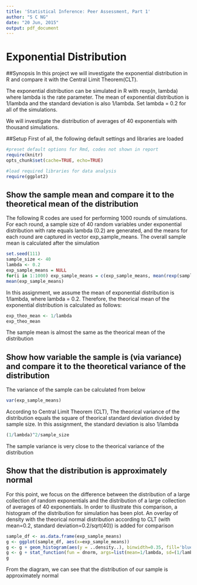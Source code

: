 ```yaml
---
title: 'Statistical Inference: Peer Assessment, Part 1'
author: "S C NG"
date: "20 Jun, 2015"
output: pdf_document
---
```


# Exponential Distribution  

##Synopsis
In this project we will investigate the exponential distribution in R and compare it with the Central Limit Theorem(CLT). 

The exponential distribution can be simulated in R with rexp(n, lambda) where lambda is the rate parameter. The mean of exponential distribution is 1/lambda and the standard deviation is also 1/lambda. Set lambda = 0.2 for all of the simulations. 

We will investigate the distribution of averages of 40 exponentials with thousand simulations.

##Setup
First of all, the following default settings and libraries are loaded
```r
#preset default options for Rmd, codes not shown in report
require(knitr)
opts_chunk$set(cache=TRUE, echo=TRUE)

#load required libraries for data analysis
require(ggplot2)
```

## Show the sample mean and compare it to the theoretical mean of the distribution
The following R codes are used for performing 1000 rounds of simulations. For each round, a sample size of 40 random variables under exponential distribution with rate equals lambda (0.2) are generated, and the means for each round are captured in vector exp_sample_means. The overall sample mean is calculated after the simulation
```r
set.seed(111)
sample_size <- 40
lambda <- 0.2
exp_sample_means = NULL
for(i in 1:1000) exp_sample_means = c(exp_sample_means, mean(rexp(sample_size, rate=lambda)))
mean(exp_sample_means)
```
In this assignment, we assume the mean of exponential distribution is 1/lambda, where lambda = 0.2. Therefore, the theorical mean of the exponential distribution is calculated as follows:
```r
exp_theo_mean <- 1/lambda
exp_theo_mean
```
The sample mean is almost the same as the theorical mean of the distribution

## Show how variable the sample is (via variance) and compare it to the theoretical variance of the distribution
The variance of the sample can be calculated from below
```r
var(exp_sample_means)
```
According to Central Limit Theorem (CLT), The theorical variance of the distribution equals the square of theorical standard deviation divided by sample size. In this assignment, the standard deviation is also 1/lambda 
```r
(1/lambda)^2/sample_size
```
The sample variance is very close to the theorical variance of the distribution

## Show that the distribution is approximately normal
For this point, we focus on the difference between the distribution of a large collection of random exponentials and the distribution of a large collection of averages of 40 exponentials. In order to illustrate this comparison, a histogram of the distribution for simulation has been plot. An overlay of density with the theorical normal distribution according to CLT (with mean=0.2, standard deviation=0.2/sqrt(40)) is added for comparison
```r
sample_df <- as.data.frame(exp_sample_means)
g <- ggplot(sample_df, aes(x=exp_sample_means))
g <- g + geom_histogram(aes(y = ..density..), binwidth=0.35, fill='blue', color='white')
g <- g + stat_function(fun = dnorm, args=list(mean=1/lambda, sd=(1/lambda)/sqrt(sample_size)), bin_width=0.5, color='red')
g
```
From the diagram, we can see that the distribution of our sample is approximately normal

